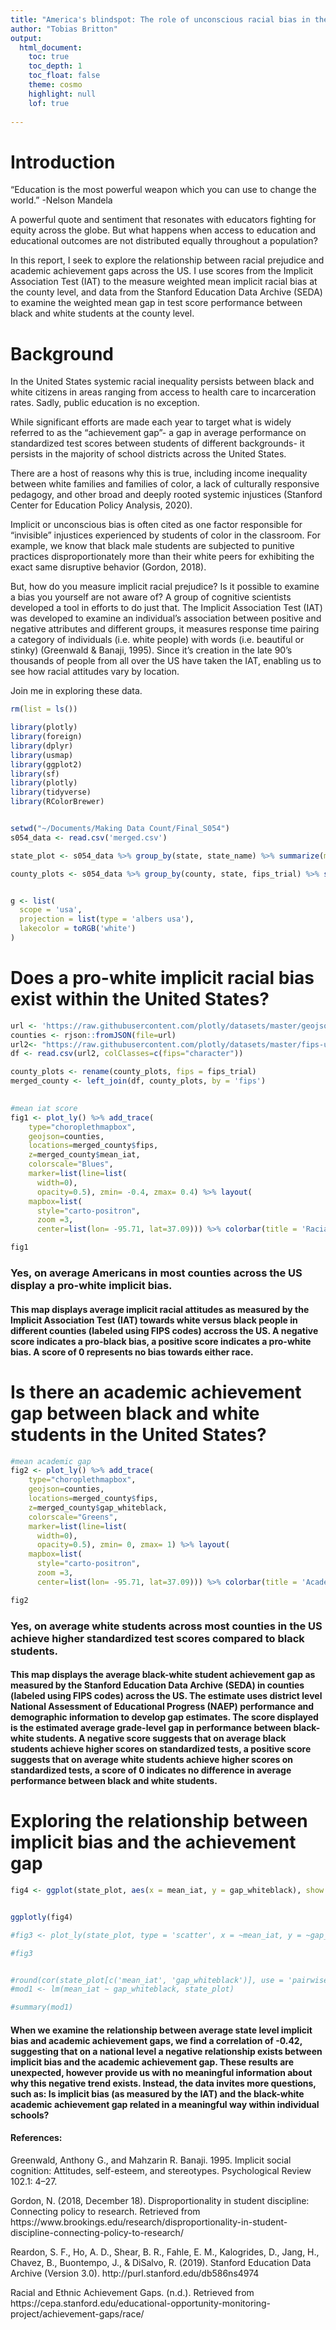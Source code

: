 ```yaml
---
title: "America's blindspot: The role of unconscious racial bias in the educational achievement gap"
author: "Tobias Britton"
output:
  html_document:
    toc: true
    toc_depth: 1
    toc_float: false
    theme: cosmo
    highlight: null
    lof: true
   
---
```


# Introduction

“Education is the most powerful weapon which you can use to change the world.” -Nelson Mandela

A powerful quote and sentiment that resonates with educators fighting for equity across the globe. But what happens when access to education and educational outcomes are not distributed equally throughout a population?

In this report, I seek to explore the relationship between racial prejudice and academic achievement gaps across the US. I use scores from the Implicit Association Test (IAT) to the measure weighted mean implicit racial bias at the county level, and data from the Stanford Education Data Archive (SEDA) to examine the weighted mean gap in test score performance between black and white students at the county level. 

# Background

In the United States systemic racial inequality persists between black and white citizens in areas ranging from access to health care to incarceration rates. Sadly, public education is no exception.

While significant efforts are made each year to target what is widely referred to as the “achievement gap”- a gap in average performance on standardized test scores between students of different backgrounds- it persists in the majority of school districts across the United States. 

There are a host of reasons why this is true, including income inequality between white families and families of color, a lack of culturally responsive pedagogy, and other broad and deeply rooted systemic injustices (Stanford Center for Education Policy Analysis, 2020).

Implicit or unconscious bias is often cited as one factor responsible for “invisible” injustices experienced by students of color in the classroom. For example, we know that black male students are subjected to punitive practices disproportionately more than their white peers for exhibiting the exact same disruptive behavior (Gordon, 2018). 

But, how do you measure implicit racial prejudice? Is it possible to examine a bias you yourself are not aware of? A group of cognitive scientists developed a tool in efforts to do just that. The Implicit Association Test (IAT) was developed to examine an individual’s association between positive and negative attributes and different groups, it measures response time pairing a category of individuals (i.e. white people) with words (i.e. beautiful or stinky) (Greenwald & Banaji, 1995). Since it's creation in the late 90's thousands of people from all over the US have taken the IAT, enabling us to see how racial attitudes vary by location. 

Join me in exploring these data. 


```r

rm(list = ls())

library(plotly)
library(foreign)
library(dplyr)
library(usmap)
library(ggplot2)
library(sf)
library(plotly)
library(tidyverse)
library(RColorBrewer)


setwd("~/Documents/Making Data Count/Final_S054")
s054_data <- read.csv('merged.csv')

state_plot <- s054_data %>% group_by(state, state_name) %>% summarize(mean_explicit = (mean(warmth_white, na.rm = TRUE) - mean(warmth_black, na.rm = TRUE)), mean_iat = mean(iat_score, na.rm = TRUE), gap_whiteblack = mean(mn_wbg, na.rm = TRUE))

county_plots <- s054_data %>% group_by(county, state, fips_trial) %>% summarize(mean_explicit = (weighted.mean(warmth_white, na.rm = TRUE) - weighted.mean(warmth_black, na.rm = TRUE)), mean_iat = weighted.mean(iat_score, na.rm = TRUE), gap_whiteblack = weighted.mean(mn_wbg, na.rm = TRUE))


g <- list(
  scope = 'usa',
  projection = list(type = 'albers usa'),
  lakecolor = toRGB('white')
)

```

# Does a pro-white implicit racial bias exist within the United States?

```r

url <- 'https://raw.githubusercontent.com/plotly/datasets/master/geojson-counties-fips.json'
counties <- rjson::fromJSON(file=url)
url2<- "https://raw.githubusercontent.com/plotly/datasets/master/fips-unemp-16.csv"
df <- read.csv(url2, colClasses=c(fips="character"))

county_plots <- rename(county_plots, fips = fips_trial)
merged_county <- left_join(df, county_plots, by = 'fips')

 
#mean iat score
fig1 <- plot_ly() %>% add_trace(
    type="choroplethmapbox",
    geojson=counties,
    locations=merged_county$fips,
    z=merged_county$mean_iat,
    colorscale="Blues",
    marker=list(line=list(
      width=0),
      opacity=0.5), zmin= -0.4, zmax= 0.4) %>% layout(
    mapbox=list(
      style="carto-positron",
      zoom =3,
      center=list(lon= -95.71, lat=37.09))) %>% colorbar(title = 'Racial bias score')

fig1

```

### Yes, on average Americans in most counties across the US display a pro-white implicit bias.

#### This map displays average implicit racial attitudes as measured by the Implicit Association Test (IAT) towards white versus black people in different counties (labeled using FIPS codes) accross the US. A negative score indicates a pro-black bias, a positive score indicates a pro-white bias. A score of 0 represents no bias towards either race. 







# Is there an academic achievement gap between black and white students in the United States?

```r
#mean academic gap
fig2 <- plot_ly() %>% add_trace(
    type="choroplethmapbox",
    geojson=counties,
    locations=merged_county$fips,
    z=merged_county$gap_whiteblack,
    colorscale="Greens",
    marker=list(line=list(
      width=0),
      opacity=0.5), zmin= 0, zmax= 1) %>% layout(
    mapbox=list(
      style="carto-positron",
      zoom =3,
      center=list(lon= -95.71, lat=37.09))) %>% colorbar(title = 'Academic achievement gap')

fig2

```

### Yes, on average white students across most counties in the US achieve higher standardized test scores compared to black students.

#### This map displays the average black-white student achievement gap as measured by the Stanford Education Data Archive (SEDA) in counties (labeled using FIPS codes) across the US. The estimate uses district level National Assessment of Educational Progress (NAEP) performance and demographic information to develop gap estimates. The score displayed is the estimated average grade-level gap in performance between black-white students. A negative score suggests that on average black students achieve higher scores on standardized tests, a positive score suggests that on average white students achieve higher scores on standardized tests, a score of 0 indicates no difference in average performance between black and white students.



# Exploring the relationship between implicit bias and the achievement gap
```r

fig4 <- ggplot(state_plot, aes(x = mean_iat, y = gap_whiteblack), show.legend = FALSE) + geom_point(shape = 1, aes(color = state_name)) + geom_smooth(method=lm, se=FALSE) + labs(x = 'Mean IAT score', y = 'Mean black-white academic achievment gap') + theme(legend.position = "none") +  scale_y_continuous(limits = c(0.4, 0.8)) 


ggplotly(fig4)

#fig3 <- plot_ly(state_plot, type = 'scatter', x = ~mean_iat, y = ~gap_whiteblack, color = ~state_name, colorscale = 'Portland', showlegend = FALSE, text = ~paste('<b>IAT Score:', mean_iat, '<b>Achievement Gap:', gap_whiteblack, sep = "<br>")) %>% add_trace(x = ~mean_iat, y = ~gap_whiteblack, mode = "lines") %>% layout(xaxis = list(title = 'Mean IAT score'), yaxis = list(title = 'Mean Black-White academic achievment gap', range = c(0.4, 0.8)), title = list(text = '<b>The relationship between implicit racial bias and the academic achievement gap in the United States'))

#fig3


#round(cor(state_plot[c('mean_iat', 'gap_whiteblack')], use = 'pairwise'), 2)
#mod1 <- lm(mean_iat ~ gap_whiteblack, state_plot)

#summary(mod1)

```

#### When we examine the relationship between average state level implicit bias and academic achievement gaps, we find a correlation of -0.42, suggesting that on a national level a negative relationship exists between implicit bias and the academic achievement gap. These results are unexpected, however provide us with no meaningful information about why this negative trend exists. Instead, the data invites more questions, such as: Is implicit bias (as measured by the IAT) and the black-white academic achievement gap related in a meaningful way within individual schools?  







#### References:
Greenwald, Anthony G., and Mahzarin R. Banaji. 1995. Implicit social cognition: Attitudes, self-esteem, and stereotypes. Psychological Review 102.1: 4–27.

Gordon, N. (2018, December 18). Disproportionality in student discipline: Connecting policy to research. Retrieved from https://www.brookings.edu/research/disproportionality-in-student-discipline-connecting-policy-to-research/

Reardon, S. F., Ho, A. D., Shear, B. R., Fahle, E. M., Kalogrides, D., Jang, H., Chavez, B., Buontempo, J., & DiSalvo, R. (2019). Stanford Education Data Archive (Version 3.0). http://purl.stanford.edu/db586ns4974

Racial and Ethnic Achievement Gaps. (n.d.). Retrieved from https://cepa.stanford.edu/educational-opportunity-monitoring-project/achievement-gaps/race/



